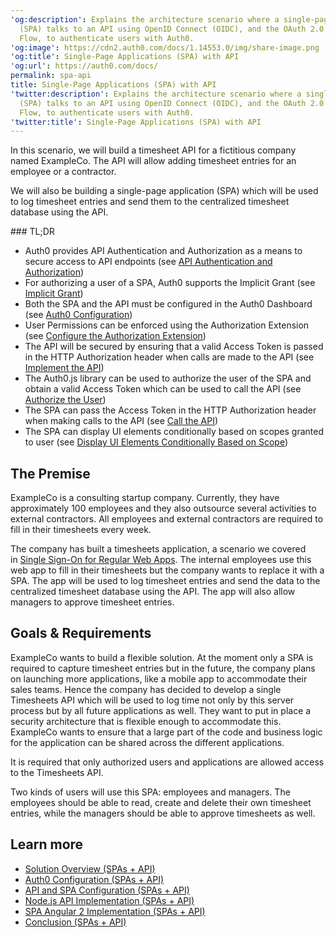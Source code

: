 ---
'og:description': Explains the architecture scenario where a single-page application
  (SPA) talks to an API using OpenID Connect (OIDC), and the OAuth 2.0 Implicit Grant
  Flow, to authenticate users with Auth0.
'og:image': https://cdn2.auth0.com/docs/1.14553.0/img/share-image.png
'og:title': Single-Page Applications (SPA) with API
'og:url': https://auth0.com/docs/
permalink: spa-api
title: Single-Page Applications (SPA) with API
'twitter:description': Explains the architecture scenario where a single-page application
  (SPA) talks to an API using OpenID Connect (OIDC), and the OAuth 2.0 Implicit Grant
  Flow, to authenticate users with Auth0.
'twitter:title': Single-Page Applications (SPA) with API
---
In this scenario, we will build a timesheet API for a fictitious company named ExampleCo. The API will allow adding timesheet entries for an employee or a contractor.

We will also be building a single-page application (SPA) which will be used to log timesheet entries and send them to the centralized timesheet database using the API.

<Info>
### TL;DR

* Auth0 provides API Authentication and Authorization as a means to secure access to API endpoints (see [API Authentication and Authorization](/docs/get-started/architecture-scenarios/spa-api/part-1#api-authentication-and-authorization))
* For authorizing a user of a SPA, Auth0 supports the Implicit Grant (see [Implicit Grant](/docs/get-started/architecture-scenarios/spa-api/part-1#implicit-grant))
* Both the SPA and the API must be configured in the Auth0 Dashboard (see [Auth0 Configuration](/docs/get-started/architecture-scenarios/spa-api/part-2#auth0-configuration))
* User Permissions can be enforced using the Authorization Extension (see [Configure the Authorization Extension](/docs/get-started/architecture-scenarios/spa-api/part-2#configure-the-authorization-extension))
* The API will be secured by ensuring that a valid Access Token is passed in the HTTP Authorization header when calls are made to the API (see [Implement the API](/docs/get-started/architecture-scenarios/spa-api/part-3#implement-the-api))
* The Auth0.js library can be used to authorize the user of the SPA and obtain a valid Access Token which can be used to call the API (see [Authorize the User](/docs/get-started/architecture-scenarios/spa-api/part-3#authorize-the-user))
* The SPA can pass the Access Token in the HTTP Authorization header when making calls to the API (see [Call the API](/docs/get-started/architecture-scenarios/spa-api/part-3#call-the-api))
* The SPA can display UI elements conditionally based on scopes granted to user (see [Display UI Elements Conditionally Based on Scope](/docs/get-started/architecture-scenarios/spa-api/part-3#display-ui-elements-conditionally-based-on-scope))
</Info>

## The Premise

ExampleCo is a consulting startup company. Currently, they have approximately 100 employees and they also outsource several activities to external contractors. All employees and external contractors are required to fill in their timesheets every week.

The company has built a timesheets application, a scenario we covered in [Single Sign-On for Regular Web Apps](/docs/get-started/architecture-scenarios/sso-for-regular-web-apps). The internal employees use this web app to fill in their timesheets but the company wants to replace it with a SPA. The app will be used to log timesheet entries and send the data to the centralized timesheet database using the API. The app will also allow managers to approve timesheet entries.

## Goals & Requirements

ExampleCo wants to build a flexible solution. At the moment only a SPA is required to capture timesheet entries but in the future, the company plans on launching more applications, like a mobile app to accommodate their sales teams. Hence the company has decided to develop a single Timesheets API which will be used to log time not only by this server process but by all future applications as well. They want to put in place a security architecture that is flexible enough to accommodate this. ExampleCo wants to ensure that a large part of the code and business logic for the application can be shared across the different applications.

It is required that only authorized users and applications are allowed access to the Timesheets API.

Two kinds of users will use this SPA: employees and managers. The employees should be able to read, create and delete their own timesheet entries, while the managers should be able to approve timesheets as well.

## Learn more

* [Solution Overview (SPAs + API)](/docs/get-started/architecture-scenarios/spa-api/part-1)
* [Auth0 Configuration (SPAs + API)](/docs/get-started/architecture-scenarios/spa-api/part-2)
* [API and SPA Configuration (SPAs + API)](/docs/get-started/architecture-scenarios/spa-api/part-3)
* [Node.js API Implementation (SPAs + API)](/docs/get-started/architecture-scenarios/spa-api/api-implementation-nodejs)
* [SPA Angular 2 Implementation (SPAs + API)](/docs/get-started/architecture-scenarios/spa-api/spa-implementation-angular2)
* [Conclusion (SPAs + API)](/docs/get-started/architecture-scenarios/spa-api/part-4)